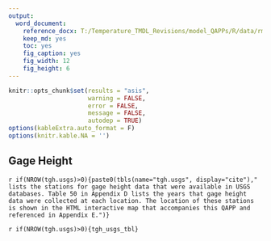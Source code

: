 ```yaml
---
output: 
  word_document:
    reference_docx: T:/Temperature_TMDL_Revisions/model_QAPPs/R/data/rmd_template.docx
    keep_md: yes
    toc: yes
    fig_caption: yes
    fig_width: 12
    fig_height: 6
---
```


```r
knitr::opts_chunk$set(results = "asis",
                      warning = FALSE,
                      error = FALSE,
                      message = FALSE,
                      autodep = TRUE)
options(kableExtra.auto_format = F)
options(knitr.kable.NA = '')

```

## Gage Height

`r if(NROW(tgh.usgs)>0){paste0(tbls(name="tgh.usgs", display="cite")," lists the stations for gage height data that were available in USGS databases. Table 50 in Appendix D lists the years that gage height data were collected at each location. The location of these stations is shown in the HTML interactive map that accompanies this QAPP and referenced in Appendix E.")}`

`r if(NROW(tgh.usgs)>0){tgh_usgs_tbl}`